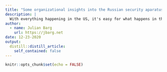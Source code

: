 ```yaml
---
title: "Some organizational insights into the Russian security aparatus"
description: |
  With everything happening in the US, it's easy for what happens in the rest of the world to get burried. So I am glad that I did not skip over [this video by Alexei Navalny where he calls the FSB agents that just a few weeks ago attempted to murder him--and one of them actually answers](https://youtu.be/ibqiet6Bg38). Some interesting insights into how Russian security is organized.
author:
  - name: Julian Barg
    url: https://jbarg.net
date: 12-23-2020
output:
  distill::distill_article:
    self_contained: false
---
```



```r
knitr::opts_chunk$set(echo = FALSE)
```
